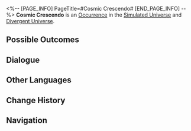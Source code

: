 <%-- [PAGE_INFO]
PageTitle=#Cosmic Crescendo#
[END_PAGE_INFO] --%>
{{Stub}}
{{Simulated Universe Event Infobox
|id            = 12301
|title         = 
|image         = Occurrence Default.png
|domains_su    = Unknown
|domains_swarm = Unknown
|domains_gng   = Unknown
|domains_du    = Unknown
|domains_und   = Unknown
|requirements  = 
|prev          = 
|next          = 
|characters    = 
|factions      = 
|order         = 020
|order_du      = 040
}}
'''Cosmic Crescendo''' is an [[Divergent Universe/Occurrence|Occurrence]] in the [[Simulated Universe]] and [[Divergent Universe]].

==Possible Outcomes==
{{Possible Outcomes
|choice_1 = Join the choir!
|result_1 = Trigger 15 random effects in a row.
|path_1   = Elation
|modes_1  = swarm

|choice_2 = Listen.
|result_2 = Trigger 10 random effects in a row.

|choice_3 = Make the chorus more "intense"!
|result_3 = Trigger 12 "intense" random effect(s) in a row.
|modes_3  = du

|choice_4 = Don't listen.
|result_4 = Don't listen to bewitching songs...

}}
<!--
==Gameplay Notes==
* 
-->
==Dialogue==
{{Dialogue Start}}
:{{tx}}
{{Dialogue End}}

==Other Languages==
{{Other Languages
|en   = Cosmic Crescendo
|zhs  = 天外大合唱
|zht  = 天外大合唱
|ja   = {{Rubi|天外大合唱|てんがいだいがっしょう}}
|ko   = 천외대합창
|es   = Crescendo cósmico
|fr   = Crescendo cosmique
|ru   = Космическое крещендо
|th   = ประสานเสียงสุดขอบฟ้า
|vi   = Đại Hợp Xướng Bên Ngoài Bầu Trời
|de   = Kosmisches Crescendo
|id   = Paduan Suara Luar Angkasa
|pt   = Crescendo Cósmico
}}

==Change History==
{{Change History|null}}

==Navigation==
{{Occurrence Navbox}}
